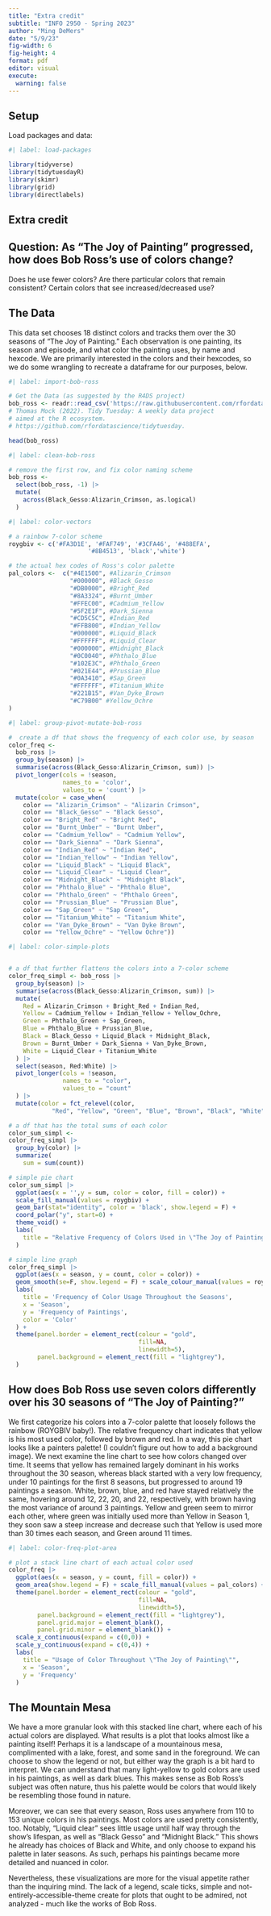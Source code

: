 ```yaml
---
title: "Extra credit"
subtitle: "INFO 2950 - Spring 2023"
author: "Ming DeMers"
date: "5/9/23"
fig-width: 6
fig-height: 4
format: pdf
editor: visual
execute: 
  warning: false
---
```


## Setup

Load packages and data:

```r
#| label: load-packages

library(tidyverse)
library(tidytuesdayR)
library(skimr)
library(grid)
library(directlabels)


```

## Extra credit

## Question: As "The Joy of Painting" progressed, how does Bob Ross's use of colors change?
Does he use fewer colors? Are there particular colors that remain consistent? Certain colors that see increased/decreased use?

## The Data

This data set chooses 18 distinct colors and tracks them over the 30 seasons of "The Joy of Painting." Each observation is one painting, its season and episode, and what color the painting uses, by name and hexcode. We are primarily interested in the colors and their hexcodes, so we do some wrangling to recreate a dataframe for our purposes, below.

```r
#| label: import-bob-ross

# Get the Data (as suggested by the R4DS project)
bob_ross <- readr::read_csv('https://raw.githubusercontent.com/rfordatascience/tidytuesday/master/data/2023/2023-02-21/bob_ross.csv')
# Thomas Mock (2022). Tidy Tuesday: A weekly data project 
# aimed at the R ecosystem. 
# https://github.com/rfordatascience/tidytuesday.

head(bob_ross)

```


```r
#| label: clean-bob-ross

# remove the first row, and fix color naming scheme
bob_ross <- 
  select(bob_ross, -1) |> 
  mutate(
    across(Black_Gesso:Alizarin_Crimson, as.logical)
  )
```

```r

#| label: color-vectors

# a rainbow 7-color scheme
roygbiv <- c('#FA3D1E', '#FAF749', '#3CFA46', '#488EFA', 
                      '#8B4513', 'black','white')

# the actual hex codes of Ross's color palette
pal_colors <-  c("#4E1500", #Alizarin_Crimson
                 "#000000", #Black_Gesso
                 "#DB0000", #Bright_Red
                 "#8A3324", #Burnt_Umber
                 "#FFEC00", #Cadmium_Yellow
                 "#5F2E1F", #Dark_Sienna
                 "#CD5C5C", #Indian_Red
                 "#FFB800", #Indian_Yellow
                 "#000000", #Liquid_Black
                 "#FFFFFF", #Liquid_Clear
                 "#000000", #Midnight_Black
                 "#0C0040", #Phthalo_Blue
                 "#102E3C", #Phthalo_Green
                 "#021E44", #Prussian_Blue
                 "#0A3410", #Sap_Green
                 "#FFFFFF", #Titanium_White
                 "#221B15", #Van_Dyke_Brown
                 "#C79B00" #Yellow_Ochre
)
```

```r

#| label: group-pivot-mutate-bob-ross

#  create a df that shows the frequency of each color use, by season
color_freq <-
  bob_ross |>
  group_by(season) |>
  summarise(across(Black_Gesso:Alizarin_Crimson, sum)) |>
  pivot_longer(cols = !season,
               names_to = 'color',
               values_to = 'count') |>
  mutate(color = case_when(
    color == "Alizarin_Crimson" ~ "Alizarin Crimson",
    color == "Black_Gesso" ~ "Black Gesso",
    color == "Bright_Red" ~ "Bright Red",
    color == "Burnt_Umber" ~ "Burnt Umber",
    color == "Cadmium_Yellow" ~ "Cadmium Yellow",
    color == "Dark_Sienna" ~ "Dark Sienna",
    color == "Indian_Red" ~ "Indian Red",
    color == "Indian_Yellow" ~ "Indian Yellow",
    color == "Liquid_Black" ~ "Liquid Black",
    color == "Liquid_Clear" ~ "Liquid Clear",
    color == "Midnight_Black" ~ "Midnight Black",
    color == "Phthalo_Blue" ~ "Phthalo Blue",
    color == "Phthalo_Green" ~ "Phthalo Green",
    color == "Prussian_Blue" ~ "Prussian Blue",
    color == "Sap_Green" ~ "Sap Green",
    color == "Titanium_White" ~ "Titanium White",
    color == "Van_Dyke_Brown" ~ "Van Dyke Brown",
    color == "Yellow_Ochre" ~ "Yellow Ochre"))
```

```r
#| label: color-simple-plots


# a df that further flattens the colors into a 7-color scheme
color_freq_simpl <- bob_ross |>
  group_by(season) |>
  summarise(across(Black_Gesso:Alizarin_Crimson, sum)) |>
  mutate(
    Red = Alizarin_Crimson + Bright_Red + Indian_Red,
    Yellow = Cadmium_Yellow + Indian_Yellow + Yellow_Ochre,
    Green = Phthalo_Green + Sap_Green,
    Blue = Phthalo_Blue + Prussian_Blue,
    Black = Black_Gesso + Liquid_Black + Midnight_Black,
    Brown = Burnt_Umber + Dark_Sienna + Van_Dyke_Brown,
    White = Liquid_Clear + Titanium_White
  ) |>
  select(season, Red:White) |>
  pivot_longer(cols = !season,
               names_to = "color",
               values_to = "count"
  ) |>
  mutate(color = fct_relevel(color, 
            "Red", "Yellow", "Green", "Blue", "Brown", "Black", "White"))

# a df that has the total sums of each color
color_sum_simpl <-
color_freq_simpl |>
  group_by(color) |>
  summarize(
    sum = sum(count)) 

# simple pie chart
color_sum_simpl |>
  ggplot(aes(x = '',y = sum, color = color, fill = color)) +
  scale_fill_manual(values = roygbiv) +
  geom_bar(stat="identity", color = 'black', show.legend = F) +
  coord_polar("y", start=0) +
  theme_void() +
  labs(
    title = "Relative Frequency of Colors Used in \"The Joy of Painting\"",
  )

# simple line graph
color_freq_simpl |>
  ggplot(aes(x = season, y = count, color = color)) +
  geom_smooth(se=F, show.legend = F) + scale_colour_manual(values = roygbiv) +
  labs(
    title = 'Frequency of Color Usage Throughout the Seasons',
    x = 'Season',
    y = 'Frequency of Paintings',
    color = 'Color'
  ) +
  theme(panel.border = element_rect(colour = "gold", 
                                    fill=NA, 
                                    linewidth=5),
        panel.background = element_rect(fill = "lightgrey"),
  )
```

## How does Bob Ross use seven colors differently over his 30 seasons of "The Joy of Painting?"

We first categorize his colors into a 7-color palette that loosely follows the rainbow (ROYGBIV baby!). The relative frequency chart indicates that yellow is his most used color, followed by brown and red. In a way, this pie chart looks like a painters palette! (I couldn't figure out how to add a background image). We next examine the line chart to see how colors changed over time. It seems that yellow has remained largely dominant in his works throughout the 30 season, whereas black started with a very low frequency, under 10 paintings for the first 8 seasons, but progressed to around 19 paintings a season. White, brown, blue, and red have stayed relatively the same, hovering around 12, 22, 20, and 22, respectively, with brown having the most variance of around 3 paintings. Yellow and green seem to mirror each other, where green was initially used more than Yellow in Season 1, they soon saw a steep increase and decrease such that Yellow is used more than 30 times each season, and Green around 11 times.

```r

#| label: color-freq-plot-area

# plot a stack line chart of each actual color used
color_freq |>
  ggplot(aes(x = season, y = count, fill = color)) +
  geom_area(show.legend = F) + scale_fill_manual(values = pal_colors) +
  theme(panel.border = element_rect(colour = "gold", 
                                    fill=NA, 
                                    linewidth=5),
        panel.background = element_rect(fill = "lightgrey"),
        panel.grid.major = element_blank(), 
        panel.grid.minor = element_blank()) + 
  scale_x_continuous(expand = c(0,0)) +
  scale_y_continuous(expand = c(0,4)) +
  labs(
    title = "Usage of Color Throughout \"The Joy of Painting\"",
    x = 'Season',
    y = 'Frequency'
  )
```

## The Mountain Mesa

We have a more granular look with this stacked line chart, where each of his actual colors are displayed. What results is a plot that looks almost like a painting itself! Perhaps it is a landscape of a mountainous mesa, complimented with a lake, forest, and some sand in the foreground. We can choose to show the legend or not, but either way the graph is a bit hard to interpret. We can understand that many light-yellow to gold colors are used in his paintings, as well as dark blues. This makes sense as Bob Ross's subject was often nature, thus his palette would be colors that would likely be resembling those found in nature.

Moreover, we can see that every season, Ross uses anywhere from 110 to 153 unique colors in his paintings. Most colors are used pretty consistently, too. Notably, "Liquid clear" sees little usage until half way through the show's lifespan, as well as "Black Gesso" and "Midnight Black." This shows he already has choices of Black and White, and only choose to expand his palette in later seasons. As such, perhaps his paintings became more detailed and nuanced in color.

Nevertheless, these visualizations are more for the visual appetite rather than the inquiring mind. The lack of a legend, scale ticks, simple and not-entirely-accessible-theme create for plots that ought to be admired, not analyzed - much like the works of Bob Ross. 
